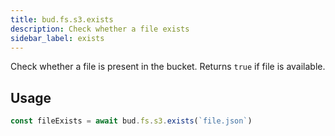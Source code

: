```yaml
---
title: bud.fs.s3.exists
description: Check whether a file exists
sidebar_label: exists
---
```


Check whether a file is present in the bucket. Returns `true` if file is available.

## Usage

```typescript
const fileExists = await bud.fs.s3.exists(`file.json`)
```
